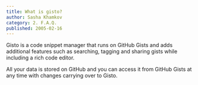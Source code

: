 ```yaml
---
title: What is gisto?
author: Sasha Khamkov
category: 2. F.A.Q.
published: 2005-02-16
---
```


Gisto is a code snippet manager that runs on GitHub Gists and adds additional features such as searching, tagging and sharing gists while including a rich code editor.

All your data is stored on GitHub and you can access it from GitHub Gists at any time with changes carrying over to Gisto.
